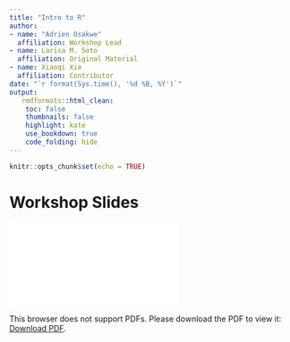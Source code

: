---
title: "Intro to R"
author: 
- name: "Adrien Osakwe"
  affiliation: Workshop Lead
- name: Larisa M. Soto
  affiliation: Original Material
- name: Xiaoqi Xie
  affiliation: Contributor
date: "`r format(Sys.time(), '%d %B, %Y')`"
output:
   rmdformats::html_clean:
    toc: false
    thumbnails: false
    highlight: kate
    use_bookdown: true
    code_folding: hide
---

```{r, include=FALSE}
knitr::opts_chunk$set(echo = TRUE)
```

# Workshop Slides



<object data="./MiCM_IntroToR.pdf" type="application/pdf" width="700px" height="700px">
    <embed src="./MiCM_IntroToR.pdf">
        <p>This browser does not support PDFs. Please download the PDF to view it: <a href="https://github.com/aosakwe/MiCM_IntroToRProgramming/slides/MiCM_IntroToR.pdf">Download PDF</a>.</p>
    </embed>
</object>

